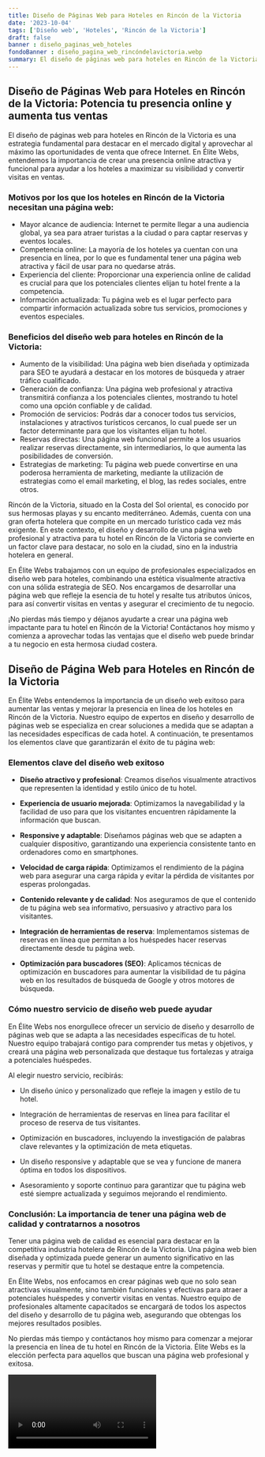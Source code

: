 ```yaml
---
title: Diseño de Páginas Web para Hoteles en Rincón de la Victoria
date: '2023-10-04'
tags: ['Diseño web', 'Hoteles', 'Rincón de la Victoria']
draft: false
banner : diseño_paginas_web_hoteles
fondoBanner : diseño_pagina_web_rincóndelavictoria.webp
summary: El diseño de páginas web para hoteles en Rincón de la Victoria es una estrategia fundamental para destacar en el mercado digital y aprovechar al máximo las oportunidades de venta que ofrece Internet. En Élite Webs, entendemos la importancia de crear una presencia online atractiva y funcional para ayudar a los hoteles a maximizar su visibilidad y convertir visitas en ventas.
---
```


## **Diseño de Páginas Web para Hoteles en Rincón de la Victoria: Potencia tu presencia online y aumenta tus ventas**

El diseño de páginas web para hoteles en Rincón de la Victoria es una estrategia fundamental para destacar en el mercado digital y aprovechar al máximo las oportunidades de venta que ofrece Internet. En Élite Webs, entendemos la importancia de crear una presencia online atractiva y funcional para ayudar a los hoteles a maximizar su visibilidad y convertir visitas en ventas.

### **Motivos por los que los hoteles en Rincón de la Victoria necesitan una página web:**

- Mayor alcance de audiencia: Internet te permite llegar a una audiencia global, ya sea para atraer turistas a la ciudad o para captar reservas y eventos locales.
- Competencia online: La mayoría de los hoteles ya cuentan con una presencia en línea, por lo que es fundamental tener una página web atractiva y fácil de usar para no quedarse atrás.
- Experiencia del cliente: Proporcionar una experiencia online de calidad es crucial para que los potenciales clientes elijan tu hotel frente a la competencia.
- Información actualizada: Tu página web es el lugar perfecto para compartir información actualizada sobre tus servicios, promociones y eventos especiales.

### **Beneficios del diseño web para hoteles en Rincón de la Victoria:**

- Aumento de la visibilidad: Una página web bien diseñada y optimizada para SEO te ayudará a destacar en los motores de búsqueda y atraer tráfico cualificado.
- Generación de confianza: Una página web profesional y atractiva transmitirá confianza a los potenciales clientes, mostrando tu hotel como una opción confiable y de calidad.
- Promoción de servicios: Podrás dar a conocer todos tus servicios, instalaciones y atractivos turísticos cercanos, lo cual puede ser un factor determinante para que los visitantes elijan tu hotel.
- Reservas directas: Una página web funcional permite a los usuarios realizar reservas directamente, sin intermediarios, lo que aumenta las posibilidades de conversión.
- Estrategias de marketing: Tu página web puede convertirse en una poderosa herramienta de marketing, mediante la utilización de estrategias como el email marketing, el blog, las redes sociales, entre otros.

Rincón de la Victoria, situado en la Costa del Sol oriental, es conocido por sus hermosas playas y su encanto mediterráneo. Además, cuenta con una gran oferta hotelera que compite en un mercado turístico cada vez más exigente. En este contexto, el diseño y desarrollo de una página web profesional y atractiva para tu hotel en Rincón de la Victoria se convierte en un factor clave para destacar, no solo en la ciudad, sino en la industria hotelera en general.

En Élite Webs trabajamos con un equipo de profesionales especializados en diseño web para hoteles, combinando una estética visualmente atractiva con una sólida estrategia de SEO. Nos encargamos de desarrollar una página web que refleje la esencia de tu hotel y resalte tus atributos únicos, para así convertir visitas en ventas y asegurar el crecimiento de tu negocio.

¡No pierdas más tiempo y déjanos ayudarte a crear una página web impactante para tu hotel en Rincón de la Victoria! Contáctanos hoy mismo y comienza a aprovechar todas las ventajas que el diseño web puede brindar a tu negocio en esta hermosa ciudad costera.

<GifSeo />

<Cta />

## Diseño de Página Web para Hoteles en Rincón de la Victoria

En Élite Webs entendemos la importancia de un diseño web exitoso para aumentar las ventas y mejorar la presencia en línea de los hoteles en Rincón de la Victoria. Nuestro equipo de expertos en diseño y desarrollo de páginas web se especializa en crear soluciones a medida que se adaptan a las necesidades específicas de cada hotel. A continuación, te presentamos los elementos clave que garantizarán el éxito de tu página web:

### Elementos clave del diseño web exitoso

- **Diseño atractivo y profesional**: Creamos diseños visualmente atractivos que representen la identidad y estilo único de tu hotel.

- **Experiencia de usuario mejorada**: Optimizamos la navegabilidad y la facilidad de uso para que los visitantes encuentren rápidamente la información que buscan.

- **Responsive y adaptable**: Diseñamos páginas web que se adapten a cualquier dispositivo, garantizando una experiencia consistente tanto en ordenadores como en smartphones.

- **Velocidad de carga rápida**: Optimizamos el rendimiento de la página web para asegurar una carga rápida y evitar la pérdida de visitantes por esperas prolongadas.

- **Contenido relevante y de calidad**: Nos aseguramos de que el contenido de tu página web sea informativo, persuasivo y atractivo para los visitantes.

- **Integración de herramientas de reserva**: Implementamos sistemas de reservas en línea que permitan a los huéspedes hacer reservas directamente desde tu página web.

- **Optimización para buscadores (SEO)**: Aplicamos técnicas de optimización en buscadores para aumentar la visibilidad de tu página web en los resultados de búsqueda de Google y otros motores de búsqueda.

### Cómo nuestro servicio de diseño web puede ayudar

En Élite Webs nos enorgullece ofrecer un servicio de diseño y desarrollo de páginas web que se adapta a las necesidades específicas de tu hotel. Nuestro equipo trabajará contigo para comprender tus metas y objetivos, y creará una página web personalizada que destaque tus fortalezas y atraiga a potenciales huéspedes.

Al elegir nuestro servicio, recibirás:

- Un diseño único y personalizado que refleje la imagen y estilo de tu hotel.

- Integración de herramientas de reservas en línea para facilitar el proceso de reserva de tus visitantes.

- Optimización en buscadores, incluyendo la investigación de palabras clave relevantes y la optimización de meta etiquetas.

- Un diseño responsive y adaptable que se vea y funcione de manera óptima en todos los dispositivos.

- Asesoramiento y soporte continuo para garantizar que tu página web esté siempre actualizada y seguimos mejorando el rendimiento.

### Conclusión: La importancia de tener una página web de calidad y contratarnos a nosotros

Tener una página web de calidad es esencial para destacar en la competitiva industria hotelera de Rincón de la Victoria. Una página web bien diseñada y optimizada puede generar un aumento significativo en las reservas y permitir que tu hotel se destaque entre la competencia.

En Élite Webs, nos enfocamos en crear páginas web que no solo sean atractivas visualmente, sino también funcionales y efectivas para atraer a potenciales huéspedes y convertir visitas en ventas. Nuestro equipo de profesionales altamente capacitados se encargará de todos los aspectos del diseño y desarrollo de tu página web, asegurando que obtengas los mejores resultados posibles.

No pierdas más tiempo y contáctanos hoy mismo para comenzar a mejorar la presencia en línea de tu hotel en Rincón de la Victoria. Élite Webs es la elección perfecta para aquellos que buscan una página web profesional y exitosa.

<Video />

<CtaBot job='Hoteles' city='Rincón de la Victoria'/>

<Gmaps query='Rincón de la Victoria+españa+maps' />